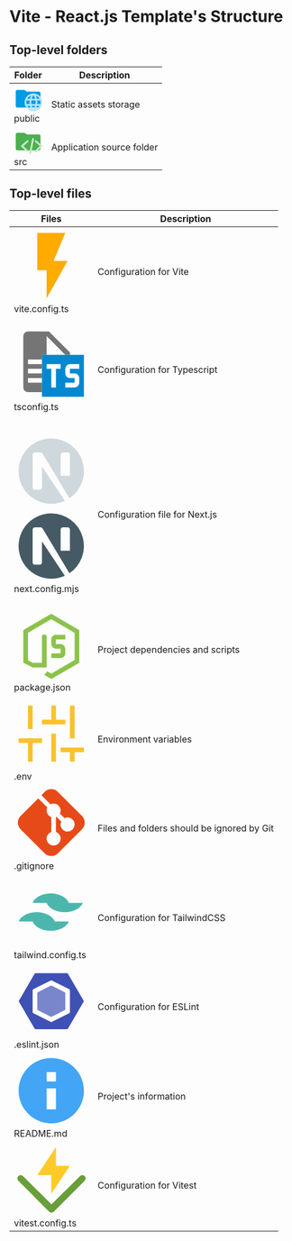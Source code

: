 # Vite - React.js Template's Structure

## Top-level folders

| Folder | Description |
| ---------- | -------------------- |
| <svg xmlns="http://www.w3.org/2000/svg" className="size-5 inline" viewBox="0 0 32 32"><path fill="#039be5" d="m13.844 7.536-1.288-1.072A2 2 0 0 0 11.276 6H4a2 2 0 0 0-2 2v16a2 2 0 0 0 2 2h24a2 2 0 0 0 2-2V10a2 2 0 0 0-2-2H15.124a2 2 0 0 1-1.28-.464Z"/><path fill="#b3e5fc" d="M22 10a10 10 0 1 0 10 10 10 10 0 0 0-10-10Zm6.918 6H25.96a15.749 15.749 0 0 0-1.342-3.54 8.039 8.039 0 0 1 4.3 3.54ZM22 12a14.128 14.128 0 0 1 1.89 4h-3.78A14.128 14.128 0 0 1 22 12Zm-2.618.46A15.749 15.749 0 0 0 18.04 16h-2.958a8.039 8.039 0 0 1 4.3-3.54ZM14.263 22a7.727 7.727 0 0 1 0-4h3.407a15.45 15.45 0 0 0 0 4Zm.82 2h2.957a15.749 15.749 0 0 0 1.342 3.54 8.039 8.039 0 0 1-4.3-3.54ZM22 28a14.128 14.128 0 0 1-1.89-4h3.78A14.128 14.128 0 0 1 22 28Zm2.31-6h-4.62a13.412 13.412 0 0 1 0-4h4.62a13.412 13.412 0 0 1 0 4Zm.308 5.54A15.749 15.749 0 0 0 25.96 24h2.958a8.039 8.039 0 0 1-4.3 3.54ZM29.737 22H26.33a15.45 15.45 0 0 0 0-4h3.407a7.727 7.727 0 0 1 0 4Z"/></svg> public      | Static assets storage          |
| <svg xmlns="http://www.w3.org/2000/svg" className="size-5 inline" viewBox="0 0 32 32"><path fill="#4caf50" d="m13.844 7.536-1.288-1.072A2 2 0 0 0 11.276 6H4a2 2 0 0 0-2 2v16a2 2 0 0 0 2 2h24a2 2 0 0 0 2-2V10a2 2 0 0 0-2-2H15.124a2 2 0 0 1-1.28-.464Z"/><path fill="#c8e6c9" d="M18.435 30a1.075 1.075 0 0 1-.238-.028 1.137 1.137 0 0 1-.828-1.323l3.093-15.744a1.13 1.13 0 0 1 .507-.744 1.057 1.057 0 0 1 .8-.134 1.139 1.139 0 0 1 .828 1.324l-3.1 15.744a1.124 1.124 0 0 1-.505.743 1.055 1.055 0 0 1-.557.162Zm6.2-2h-.077a1.075 1.075 0 0 1-.762-.412 1.164 1.164 0 0 1 .113-1.548l5.32-4.967-5.297-4.623a1.165 1.165 0 0 1-.162-1.544 1.08 1.08 0 0 1 .754-.437 1.058 1.058 0 0 1 .81.258l6.244 5.455a1.156 1.156 0 0 1 .004 1.723l-6.22 5.808a1.069 1.069 0 0 1-.728.289Zm-9.31 0a1.072 1.072 0 0 1-.728-.292l-6.225-5.811a1.159 1.159 0 0 1-.01-1.692l.02-.018 6.246-5.454a1.035 1.035 0 0 1 .8-.26 1.08 1.08 0 0 1 .758.436 1.165 1.165 0 0 1-.16 1.547l-5.293 4.62 5.32 4.964a1.156 1.156 0 0 1 .112 1.548 1.072 1.072 0 0 1-.762.412Z"/></svg> src         | Application source folder        |


## Top-level files

| Files | Description |
| ---------- | -------------------- |
| <svg xmlns="http://www.w3.org/2000/svg" className="size-5 inline" viewBox="0 0 32 32"><path fill="#ffab00" d="M10 2v16h4v12l9-16h-6l5-12Z"/></svg> vite.config.ts| Configuration for Vite|
| <p><svg xmlns="http://www.w3.org/2000/svg" className="size-5 inline" viewBox="0 0 32 32"><path fill="#757575" d="M15 2H6a2.006 2.006 0 0 0-2 2v22a2.006 2.006 0 0 0 2 2h6v-4H6v-2h6v-2H6v-2h6v-2H6v-2h6v-2h2V4l8 8h2v-1Z" data-mit-no-recolor="true"/><path fill="#0288d1" d="M12 12v18h18V12Zm8 6h-2v8h-2v-8h-2v-2h6Zm8 0h-4v2h2a2.006 2.006 0 0 1 2 2v2a2.006 2.006 0 0 1-2 2h-4v-2h4v-2h-2a2.006 2.006 0 0 1-2-2v-2a2.006 2.006 0 0 1 2-2h4Z"/></svg> tsconfig.ts</p> | Configuration for Typescript|
| <p><svg xmlns="http://www.w3.org/2000/svg" className="size-5 dark:inline hidden" viewBox="0 0 32 32"><path fill="#cfd8dc" d="M16 2a14 14 0 1 0 5.816 26.723L12 14v9a1 1 0 0 1-1 1H9a1 1 0 0 1-1-1V9a1 1 0 0 1 1-1h2.434a1 1 0 0 1 .857.486l11.491 19.15A14 14 0 0 0 16 2Zm8 16h-4V9a1 1 0 0 1 1-1h2a1 1 0 0 1 1 1Z"/></svg><svg className="size-5 dark:hidden inline" xmlns="http://www.w3.org/2000/svg" viewBox="0 0 32 32"><path fill="#455a64" d="M16 2a14 14 0 1 0 5.816 26.723L12 14v9a1 1 0 0 1-1 1H9a1 1 0 0 1-1-1V9a1 1 0 0 1 1-1h2.434a1 1 0 0 1 .857.486l11.491 19.15A14 14 0 0 0 16 2Zm8 16h-4V9a1 1 0 0 1 1-1h2a1 1 0 0 1 1 1Z"/></svg> next.config.mjs</p>      |  Configuration file for Next.js       |
| <svg xmlns="http://www.w3.org/2000/svg" className="size-5 inline" viewBox="0 0 32 32"><path fill="#8bc34a" d="M16 20.003v2h4a2 2 0 0 0 2-2v-2a2 2 0 0 0-2-2h-2v-2h4v-2h-4a2 2 0 0 0-2 2v2a2 2 0 0 0 2 2h2v2Z"/><path fill="#8bc34a" d="m16 3.003-12 7v14l4 2h6v-13.5a.5.5 0 0 0-.5-.5h-1a.5.5 0 0 0-.5.5v11.5H8l-2-1.034V11.15l10-5.833 10 5.833v11.703l-10 5.833-1.745-1.022L13 29.253l3 1.75 12-7v-14Z"/></svg> package.json         | Project dependencies and scripts        |
| <svg xmlns="http://www.w3.org/2000/svg" className="size-5 inline" viewBox="0 0 32 32"><path fill="#fbc02d" d="M12 10h10v2H12z"/><path fill="#fbc02d" d="M16 4h2v8h-2zm4 18h10v2H20zm4 2h2v4h-2zm0-20h2v14h-2zM2 18h10v2H2z"/><path fill="#fbc02d" d="M6 18h2v10H6zM6 4h2v10H6zm10 12h2v12h-2z"/></svg> .env      | Environment variables                 |
| <svg xmlns="http://www.w3.org/2000/svg" className="size-5 inline" viewBox="0 0 32 32"><path fill="#e64a19" d="M13.172 2.828 11.78 4.22l1.91 1.91 2 2A2.986 2.986 0 0 1 20 10.81a3.248 3.248 0 0 1-.31 1.31l2.06 2a2.683 2.683 0 0 1 3.37.57 2.86 2.86 0 0 1 .88 2.117 3.015 3.015 0 0 1-.856 2.109A2.893 2.893 0 0 1 23 19.81a2.93 2.93 0 0 1-2.13-.87 2.694 2.694 0 0 1-.56-3.38l-2-2.06a2.547 2.547 0 0 1-.31.12V20a3.024 3.024 0 0 1 1.44 1.09 2.921 2.921 0 0 1 .56 1.72 2.883 2.883 0 0 1-.878 2.128 2.982 2.982 0 0 1-2.048.871 2.981 2.981 0 0 1-2.514-4.719A3.024 3.024 0 0 1 16 20v-6.38a2.963 2.963 0 0 1-1.44-1.09 2.899 2.899 0 0 1-.56-1.72 2.868 2.868 0 0 1 .31-1.31l-3.9-3.9-7.579 7.572a4 4 0 0 0-.001 5.658l10.342 10.342a4 4 0 0 0 5.656 0l10.344-10.344a4 4 0 0 0 0-5.656L18.828 2.828a4 4 0 0 0-5.656 0Z"/></svg> .gitignore | Files and folders should be ignored by Git |
| <svg xmlns="http://www.w3.org/2000/svg" className="size-5 inline" viewBox="0 0 32 32"><path fill="#4db6ac" d="M23.5 12H8c.89-2.3 4.02-4 7.75-4 3.73 0 6.86 1.7 7.75 4ZM14 12h15.5c-.89 2.3-4.02 4-7.75 4-3.73 0-6.86-1.7-7.75-4Zm3.5 8H2c.89-2.3 4.02-4 7.75-4 3.73 0 6.86 1.7 7.75 4ZM8 20h15.5c-.89 2.3-4.02 4-7.75 4-3.73 0-6.86-1.7-7.75-4Z"/></svg> tailwind.config.ts | Configuration for TailwindCSS |
| <svg xmlns="http://www.w3.org/2000/svg" className="size-5 inline" viewBox="0 0 32 32"><path fill="#3f51b5" d="M22.713 4H9.287a.5.5 0 0 0-.432.248l-6.708 11.5a.5.5 0 0 0 0 .504l6.708 11.5a.5.5 0 0 0 .432.248h13.426a.5.5 0 0 0 .432-.248l6.708-11.5a.5.5 0 0 0 0-.504l-6.708-11.5A.5.5 0 0 0 22.713 4Zm-6.937 20.888-7.5-3.75A.5.5 0 0 1 8 20.691v-9.382a.5.5 0 0 1 .276-.447l7.5-3.75a.5.5 0 0 1 .448 0l7.5 3.75a.5.5 0 0 1 .276.447v9.382a.5.5 0 0 1-.276.447l-7.5 3.75a.5.5 0 0 1-.448 0Z"/><path fill="#7986cb" d="M22 19.441v-6.882a.5.5 0 0 0-.276-.447l-5.5-2.75a.5.5 0 0 0-.448 0l-5.5 2.75a.5.5 0 0 0-.276.447v6.882a.5.5 0 0 0 .276.447l5.5 2.75a.5.5 0 0 0 .448 0l5.5-2.75a.5.5 0 0 0 .276-.447Z"/></svg> .eslint.json | Configuration for ESLint |
| <svg xmlns="http://www.w3.org/2000/svg" className="size-5 inline" fill="none" viewBox="0 0 16 16"><path d="M0 0h24v24H0z"/><path fill="#42a5f5" d="M8 1C4.136 1 1 4.136 1 8s3.136 7 7 7 7-3.136 7-7-3.136-7-7-7zm1 11H7V7.5h2zm0-6H7V4h2z"/></svg> README.md | Project's information |
| <svg xmlns="http://www.w3.org/2000/svg" className="size-5 inline" viewBox="0 0 32 32"><path fill="#689f38" d="M16.094 30.074a1.414 1.414 0 0 1-1.003-.416l-6.622-6.622a1.42 1.42 0 0 1 2.006-2.006l5.62 5.618 12.24-12.24a1.419 1.419 0 0 1 2.007 2.006L17.098 29.658a1.414 1.414 0 0 1-1.004.416Z"/><path fill="#689f38" fillOpacity=".502" d="M16.089 30.074a1.414 1.414 0 0 0 1.003-.416l6.622-6.622a1.42 1.42 0 0 0-2.006-2.006l-5.62 5.618-12.24-12.24a1.42 1.42 0 0 0-2.007 2.006l13.244 13.244a1.414 1.414 0 0 0 1.004.416Z"/><path fill="#ffca28" d="M24 10h-6V2l-8 12h6v8l8-12z"/></svg> vitest.config.ts | Configuration for Vitest |